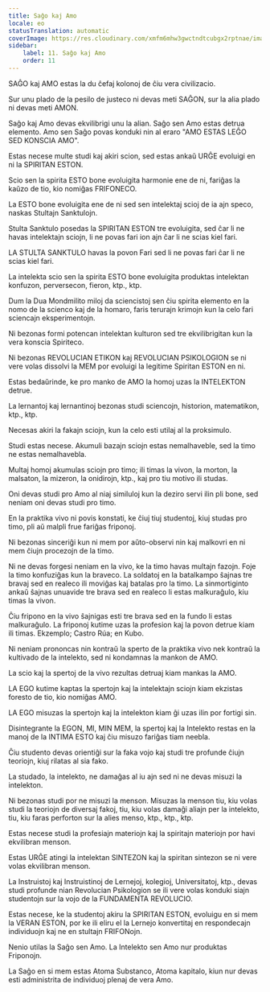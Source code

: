 ```yaml
---
title: Saĝo kaj Amo
locale: eo
statusTranslation: automatic
coverImage: https://res.cloudinary.com/xmfm6mhw3gwctndtcubgx2rptnae/image/upload/v1740337243/small_cover_educacion_fundamental_a051170f1c.webp
sidebar:
    label: 11. Saĝo kaj Amo
    order: 11
---
```

SAĜO kaj AMO estas la du ĉefaj kolonoj de ĉiu vera civilizacio.

Sur unu plado de la pesilo de justeco ni devas meti SAĜON, sur la alia plado ni devas meti AMON.

Saĝo kaj Amo devas ekvilibrigi unu la alian. Saĝo sen Amo estas detrua elemento. Amo sen Saĝo povas konduki nin al eraro "AMO ESTAS LEĜO SED KONSCIA AMO".

Estas necese multe studi kaj akiri scion, sed estas ankaŭ URĜE evoluigi en ni la SPIRITAN ESTON.

Scio sen la spirita ESTO bone evoluigita harmonie ene de ni, fariĝas la kaŭzo de tio, kio nomiĝas FRIFONECO.

La ESTO bone evoluigita ene de ni sed sen intelektaj scioj de ia ajn speco, naskas Stultajn Sanktulojn.

Stulta Sanktulo posedas la SPIRITAN ESTON tre evoluigita, sed ĉar li ne havas intelektajn sciojn, li ne povas fari ion ajn ĉar li ne scias kiel fari.

LA STULTA SANKTULO havas la povon Fari sed li ne povas fari ĉar li ne scias kiel fari.

La intelekta scio sen la spirita ESTO bone evoluigita produktas intelektan konfuzon, perversecon, fieron, ktp., ktp.

Dum la Dua Mondmilito miloj da sciencistoj sen ĉiu spirita elemento en la nomo de la scienco kaj de la homaro, faris terurajn krimojn kun la celo fari sciencajn eksperimentojn.

Ni bezonas formi potencan intelektan kulturon sed tre ekvilibrigitan kun la vera konscia Spiriteco.

Ni bezonas REVOLUCIAN ETIKON kaj REVOLUCIAN PSIKOLOGION se ni vere volas dissolvi la MEM por evoluigi la legitime Spiritan ESTON en ni.

Estas bedaŭrinde, ke pro manko de AMO la homoj uzas la INTELEKTON detrue.

La lernantoj kaj lernantinoj bezonas studi sciencojn, historion, matematikon, ktp., ktp.

Necesas akiri la fakajn sciojn, kun la celo esti utilaj al la proksimulo.

Studi estas necese. Akumuli bazajn sciojn estas nemalhaveble, sed la timo ne estas nemalhavebla.

Multaj homoj akumulas sciojn pro timo; ili timas la vivon, la morton, la malsaton, la mizeron, la onidirojn, ktp., kaj pro tiu motivo ili studas.

Oni devas studi pro Amo al niaj similuloj kun la deziro servi ilin pli bone, sed neniam oni devas studi pro timo.

En la praktika vivo ni povis konstati, ke ĉiuj tiuj studentoj, kiuj studas pro timo, pli aŭ malpli frue fariĝas friponoj.

Ni bezonas sinceriĝi kun ni mem por aŭto-observi nin kaj malkovri en ni mem ĉiujn procezojn de la timo.

Ni ne devas forgesi neniam en la vivo, ke la timo havas multajn fazojn. Foje la timo konfuziĝas kun la braveco. La soldatoj en la batalkampo ŝajnas tre bravaj sed en realeco ili moviĝas kaj batalas pro la timo. La sinmortiginto ankaŭ ŝajnas unuavide tre brava sed en realeco li estas malkuraĝulo, kiu timas la vivon.

Ĉiu fripono en la vivo ŝajnigas esti tre brava sed en la fundo li estas malkuraĝulo. La friponoj kutime uzas la profesion kaj la povon detrue kiam ili timas. Ekzemplo; Castro Rúa; en Kubo.

Ni neniam prononcas nin kontraŭ la sperto de la praktika vivo nek kontraŭ la kultivado de la intelekto, sed ni kondamnas la mankon de AMO.

La scio kaj la spertoj de la vivo rezultas detruaj kiam mankas la AMO.

LA EGO kutime kaptas la spertojn kaj la intelektajn sciojn kiam ekzistas foresto de tio, kio nomiĝas AMO.

LA EGO misuzas la spertojn kaj la intelekton kiam ĝi uzas ilin por fortigi sin.

Disintegrante la EGON, MI, MIN MEM, la spertoj kaj la Intelekto restas en la manoj de la INTIMA ESTO kaj ĉiu misuzo fariĝas tiam neebla.

Ĉiu studento devas orientiĝi sur la faka vojo kaj studi tre profunde ĉiujn teoriojn, kiuj rilatas al sia fako.

La studado, la intelekto, ne damaĝas al iu ajn sed ni ne devas misuzi la intelekton.

Ni bezonas studi por ne misuzi la menson. Misuzas la menson tiu, kiu volas studi la teoriojn de diversaj fakoj, tiu, kiu volas damaĝi aliajn per la intelekto, tiu, kiu faras perforton sur la alies menso, ktp., ktp., ktp.

Estas necese studi la profesiajn materiojn kaj la spiritajn materiojn por havi ekvilibran menson.

Estas URĜE atingi la intelektan SINTEZON kaj la spiritan sintezon se ni vere volas ekvilibran menson.

La Instruistoj kaj Instruistinoj de Lernejoj, kolegioj, Universitatoj, ktp., devas studi profunde nian Revolucian Psikologion se ili vere volas konduki siajn studentojn sur la vojo de la FUNDAMENTA REVOLUCIO.

Estas necese, ke la studentoj akiru la SPIRITAN ESTON, evoluigu en si mem la VERAN ESTON, por ke ili eliru el la Lernejo konvertitaj en respondecajn individuojn kaj ne en stultajn FRIFONojn.

Nenio utilas la Saĝo sen Amo. La Intelekto sen Amo nur produktas Friponojn.

La Saĝo en si mem estas Atoma Substanco, Atoma kapitalo, kiun nur devas esti administrita de individuoj plenaj de vera Amo.


